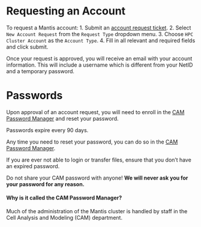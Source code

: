 # Requesting an Account

To request a Mantis account:
1. Submit an [account request ticket](https://health.uconn.edu/high-performance-computing/contact/).
2. Select `New Account Request` from the `Request Type` dropdown menu.
3. Choose `HPC Cluster Account` as the `Account Type`. 
4. Fill in all relevant and required fields and click submit.

Once your request is approved, you will receive an email with your account information. This will include a username which is different from your NetID and a temporary password.

# Passwords
Upon approval of an account request, you will need to enroll in the [CAM Password Manager](https://pm-app.cam.uchc.edu/portal/Home/LandingPage) and reset your password.

Passwords expire every 90 days.

Any time you need to reset your password, you can do so in the [CAM Password Manager](https://pm-app.cam.uchc.edu/portal/Home/LandingPage).

::: {.callout-important}
If you are ever not able to login or transfer files, ensure that you don't have an expired password.
:::

::: {.callout-warning}
Do not share your CAM password with anyone! **We will never ask you for your password for any reason.**
:::

#### Why is it called the CAM Password Manager?
Much of the administration of the Mantis cluster is handled by staff in the Cell Analysis and Modeling (CAM) department.


<!--  
According to Ion, having access, regardless of mode, is dependent on:
1. You have a valid SSH key pair using an acceptable encryption algorithm in your home folder .ssh subfolder
2. Your home folder, .ssh subfolder, and SSH key files have proper ownership and access restrictions
3. Your account is not locked
4. Your account is not disabled
5. Your account does not have an expired password
6. Your account does not require change-password-on-next-logon

Is it possible to login to globus with invalid password?
-->